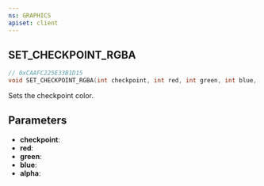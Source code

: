 ```yaml
---
ns: GRAPHICS
apiset: client
---
```

## SET_CHECKPOINT_RGBA

```c
// 0xCAAFC225E33B1D15
void SET_CHECKPOINT_RGBA(int checkpoint, int red, int green, int blue, int alpha);
```

Sets the checkpoint color.

## Parameters
* **checkpoint**:
* **red**:
* **green**:
* **blue**:
* **alpha**: